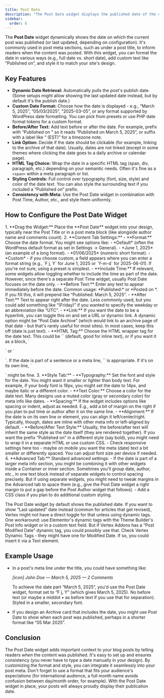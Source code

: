 ```yaml
---
title: Post Date
description: "The Post Date widget displays the published date of the current post in your template, with customizable format, prefixes, and styling options."
sidebar:
  order: 8
---
```



The **Post Date** widget dynamically shows the date on which the current post was published (or last updated, depending on configuration). It's commonly used in post meta sections, such as under a post title, to inform readers when the content was posted. With this widget, you can format the date in various ways (e.g., full date vs. short date), add custom text like “Published on”, and style it to match your site's design.

## Key Features

- **Dynamic Date Retrieval:** Automatically pulls the post's publish date. (Some setups might allow showing the last updated date instead, but by default it's the publish date.)
- **Custom Date Format:** Choose how the date is displayed - e.g., “March 5, 2025”, “05/03/2025”, “2025-03-05”, or any format supported by WordPress date formatting. You can pick from presets or use PHP date format tokens for a custom format.
- **Before/After Text:** Add text before or after the date. For example, prefix with “Published on ” so it reads “Published on March 5, 2025”, or suffix with a label like “ (EST)” for a timezone note.
- **Link Option:** Decide if the date should be clickable (for example, linking to the archive of that date). Usually, dates are not linked (except in some themes where clicking the date goes to a daily archive or calendar page).
- **HTML Tag Choice:** Wrap the date in a specific HTML tag (span, div, paragraph, etc.) depending on your semantic needs. Often it's fine as a `<span>` within a meta paragraph or list.
- **Styling Controls:** Full control over typography (font, size, style) and color of the date text. You can also style the surrounding text if you included a “Published on” prefix.
- **Consistency with Meta:** Use the Post Date widget in combination with Post Time, Author, etc., and style them uniformly.

## How to Configure the Post Date Widget

<Steps>
1. **Drag the Widget:** Place the **Post Date** widget into your design, typically near the Post Title or in a post meta block (like alongside author name and comments count).
2. **Content Tab Settings:**
   - **Format:** Choose the date format. You might see options like:
     - *Default* (often the WordPress default format as set in Settings -> General).
     - *June 1, 2025* (an example of a long format).
     - *01/06/2025* (numeric short format).
     - *Custom* - if you choose custom, a field appears where you can enter a format string (e.g., `F j, Y` for June 1, 2025 or `Y-m-d` for 2025-06-01). If you're not sure, using a preset is simplest.
   - **Include Time:** If relevant, some widgets allow toggling whether to include the time as part of the date. However, since there's a separate Post Time widget, usually Post Date focuses on the date only.
   - **Before Text:** Enter any text to appear immediately before the date. Common usage: *Published:* or *Posted on *. If you fill this, it will prepend like “Published: March 5, 2025”.
   - **After Text:** Text to appear right after the date. Less commonly used, but you could add something like “(Friday)” if you wanted to specify the weekday or an abbreviation like “UTC”.
   - **Link:** If you want the date to be a hyperlink, you can toggle this on and set a URL or dynamic link. A dynamic option might be “Post Date Archive” (which would link to an archive page of that date - but that's rarely useful for most sites). In most cases, keep this off (date is just text).
   - **HTML Tag:** Choose the HTML wrapper tag for the date text. This could be `<span>` (default, good for inline text), or if you want it as a block, `<p>` or `<div>`. If the date is part of a sentence or a meta line, `<span>` is appropriate. If it's on its own line, `<p>` might be fine.
3. **Style Tab:**
   - **Typography:** Set the font and style for the date. You might want it smaller or lighter than body text. For example, if your body font is 16px, you might set the date to 14px, and maybe italic or a different color.
   - **Text Color:** Choose a color for the date text. Many designs use a muted color (gray or secondary color) for meta info like dates.
   - **Spacing:** If the widget includes options like spacing or indent, adjust as needed. E.g., add a bit of margin on the right if you plan to put time or author after it on the same line.
   - **Alignment:** If the date is on its own line or element, you can align it left/center/right. Typically, though, dates are inline with other meta info or left-aligned by default.
   - **Before/After Text Style:** Usually, the before/after text will inherit the same style as the date itself (they are rendered together). If you want the prefix “Published on” in a different style (say bold), you might need to wrap it in a separate HTML or use custom CSS.
   - Check responsive settings here too - maybe on mobile you want the meta (date) text a bit smaller or differently spaced. You can adjust font size per device if needed.
4. **Advanced Tab:** Standard advanced settings:
   - If the date is part of a larger meta info section, you might be combining it with other widgets inside a Container or inner section. Sometimes you'll group date, author, etc., in one text block instead of separate widgets to control spacing precisely. But if using separate widgets, you might need to tweak margins in the Advanced tab to space them (e.g., give the Post Date widget a right margin to put a gap before the Post Author widget that follows).
   - Add a CSS class if you plan to do additional custom styling.
</Steps>

<Aside type="tip" title='Last Updated Date'>
The Post Date widget by default shows the published date. If you want to show “Last updated” date instead (common for articles that get revised), Vertex might not have a direct toggle for that unless using dynamic tags. One workaround: use Elementor's dynamic tags with the Theme Builder's Post Info widget or in a custom text field. But if Vertex Addons has a “Post Modified Date” dynamic tag, you could possibly use that. Check Vertex Dynamic Tags - they might have one for Modified Date. If so, you could insert it via a Text element.
</Aside>

## Example Usage

- In a post's meta line under the title, you could have something like:
  
  *[icon] John Doe — March 5, 2025 — 2 Comments*

  To achieve the date part “March 5, 2025”, you'd use the Post Date widget, format set to “F j, Y” (which gives March 5, 2025). No before text (or maybe a middot • as before text if you use that for separation). Styled in a smaller, secondary font.
- If you design an Archive card that includes the date, you might use Post Date to show when each post was published, perhaps in a shorter format like “05 Mar 2025”.

## Conclusion

The Post Date widget adds important context to your blog posts by telling readers *when* the content was published. It's easy to set up and ensures consistency (you never have to type a date manually in your design). By customizing the format and style, you can integrate it seamlessly into your post meta. Don't forget to use a format that fits your audience's expectations (for international audience, a full month name avoids confusion between day/month order, for example). With the Post Date widget in place, your posts will always proudly display their publication date.
